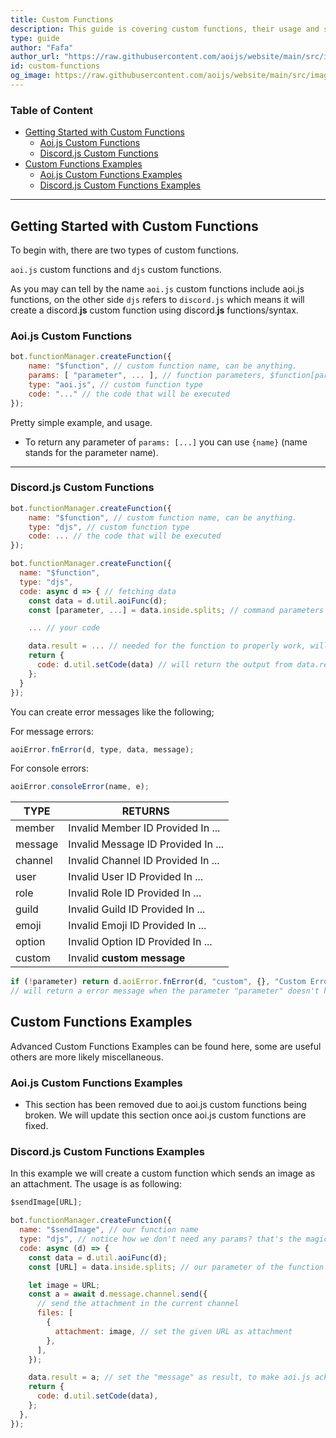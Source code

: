 ```yaml
---
title: Custom Functions
description: This guide is covering custom functions, their usage and some useful examples.
type: guide
author: "Fafa"
author_url: "https://raw.githubusercontent.com/aoijs/website/main/src/images/contributors/fafa.png"
id: custom-functions
og_image: https://raw.githubusercontent.com/aoijs/website/main/src/images/og/14.png
---
```


### Table of Content

- [Getting Started with Custom Functions](#getting-started-with-custom-functions)
  - [Aoi.js Custom Functions](#aoijs-custom-functions)
  - [Discord.js Custom Functions](#discordjs-custom-functions)
- [Custom Functions Examples](#custom-functions-examples)
  - [Aoi.js Custom Functions Examples](#aoijs-custom-functions-examples)
  - [Discord.js Custom Functions Examples](#discordjs-custom-functions-examples)

---

## Getting Started with Custom Functions

To begin with, there are two types of custom functions.

`aoi.js` custom functions and `djs` custom functions.

As you may can tell by the name `aoi.js` custom functions include aoi.js functions, on the other side `djs` refers to `discord.js` which means it will create a discord.**js** custom function using discord.**js** functions/syntax.

### Aoi.js Custom Functions

```js
bot.functionManager.createFunction({
    name: "$function", // custom function name, can be anything.
    params: [ "parameter", ... ], // function parameters, $function[parameter;parameter]
    type: "aoi.js", // custom function type
    code: "..." // the code that will be executed
});
```

Pretty simple example, and usage.

- To return any parameter of `params: [...]` you can use `{name}` (name stands for the parameter name).

---

### Discord.js Custom Functions

```js
bot.functionManager.createFunction({
    name: "$function", // custom function name, can be anything.
    type: "djs", // custom function type
    code: ... // the code that will be executed
});
```

```js {10-13}
bot.functionManager.createFunction({
  name: "$function",
  type: "djs",
  code: async d => { // fetching data
    const data = d.util.aoiFunc(d);
    const [parameter, ...] = data.inside.splits; // command parameters

    ... // your code

    data.result = ... // needed for the function to properly work, will set the "output" of the function
    return {
      code: d.util.setCode(data) // will return the output from data.result
    };
  }
});
```

You can create error messages like the following;

For message errors:

```js
aoiError.fnError(d, type, data, message);
```

For console errors:

```js
aoiError.consoleError(name, e);
```

| TYPE    | RETURNS                            |
| ------- | ---------------------------------- |
| member  | Invalid Member ID Provided In ...  |
| message | Invalid Message ID Provided In ... |
| channel | Invalid Channel ID Provided In ... |
| user    | Invalid User ID Provided In ...    |
| role    | Invalid Role ID Provided In ...    |
| guild   | Invalid Guild ID Provided In ...   |
| emoji   | Invalid Emoji ID Provided In ...   |
| option  | Invalid Option ID Provided In ...  |
| custom  | Invalid __custom message__         |

```js
if (!parameter) return d.aoiError.fnError(d, "custom", {}, "Custom Error Message");
// will return a error message when the parameter "parameter" doesn't have any arguments.
```

## Custom Functions Examples

Advanced Custom Functions Examples can be found here, some are useful others are more likely miscellaneous.

### Aoi.js Custom Functions Examples

* This section has been removed due to aoi.js custom functions being broken. We will update this section once aoi.js custom functions are fixed.  

### Discord.js Custom Functions Examples

In this example we will create a custom function which sends an image as an attachment. The usage is as following:

```ts
$sendImage[URL];
```

```js
bot.functionManager.createFunction({
  name: "$sendImage", // our function name
  type: "djs", // notice how we don't need any params? that's the magic of JavaScript
  code: async (d) => {
    const data = d.util.aoiFunc(d);
    const [URL] = data.inside.splits; // our parameter of the function

    let image = URL;
    const a = await d.message.channel.send({
      // send the attachment in the current channel
      files: [
        {
          attachment: image, // set the given URL as attachment
        },
      ],
    });

    data.result = a; // set the "message" as result, to make aoi.js acknowledge it
    return {
      code: d.util.setCode(data),
    };
  },
});
```
